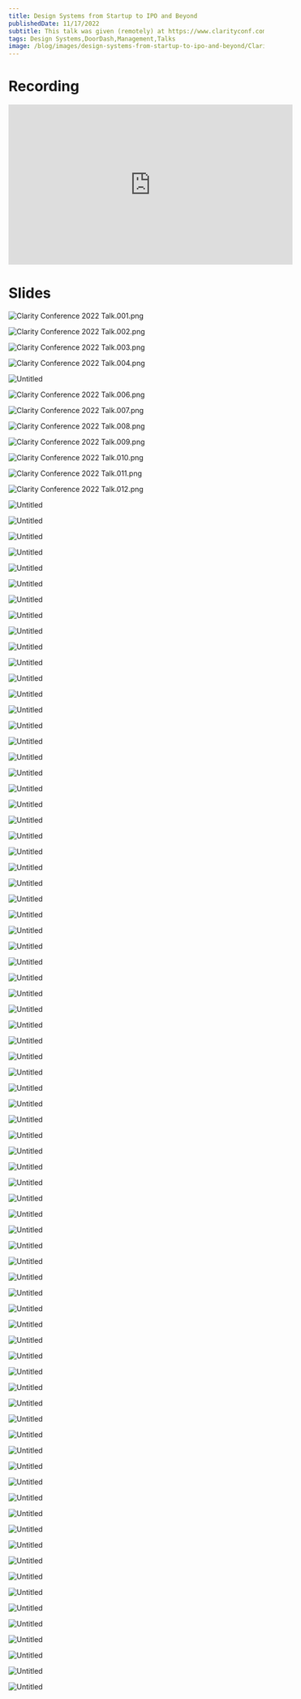 ```yaml
---
title: Design Systems from Startup to IPO and Beyond
publishedDate: 11/17/2022
subtitle: This talk was given (remotely) at https://www.clarityconf.com/session/design-systems-from-startup-to-ipo-and-beyond in New Orleans.
tags: Design Systems,DoorDash,Management,Talks
image: /blog/images/design-systems-from-startup-to-ipo-and-beyond/Clarity_Conference_2022_Talk.001.png
---
```


# Recording

<iframe
  width="560"
  height="315"
  src="https://www.youtube.com/embed/jpcyo9mtwWE?si=YWIVqWo_MjqQwFYX"
  title="YouTube video player"
  frameborder="0"
  allow="accelerometer; autoplay; clipboard-write; encrypted-media; gyroscope; picture-in-picture; web-share"
  allowfullscreen
  className="w-full h-96 mb-8"
></iframe>

# Slides

![Clarity Conference 2022 Talk.001.png](/blog/images/design-systems-from-startup-to-ipo-and-beyond/Clarity_Conference_2022_Talk.001.png)

![Clarity Conference 2022 Talk.002.png](/blog/images/design-systems-from-startup-to-ipo-and-beyond/Clarity_Conference_2022_Talk.002.png)

![Clarity Conference 2022 Talk.003.png](/blog/images/design-systems-from-startup-to-ipo-and-beyond/Clarity_Conference_2022_Talk.003.png)

![Clarity Conference 2022 Talk.004.png](/blog/images/design-systems-from-startup-to-ipo-and-beyond/Clarity_Conference_2022_Talk.004.png)

![Untitled](/blog/images/design-systems-from-startup-to-ipo-and-beyond/Untitled.png)

![Clarity Conference 2022 Talk.006.png](/blog/images/design-systems-from-startup-to-ipo-and-beyond/Clarity_Conference_2022_Talk.006.png)

![Clarity Conference 2022 Talk.007.png](/blog/images/design-systems-from-startup-to-ipo-and-beyond/Clarity_Conference_2022_Talk.007.png)

![Clarity Conference 2022 Talk.008.png](/blog/images/design-systems-from-startup-to-ipo-and-beyond/Clarity_Conference_2022_Talk.008.png)

![Clarity Conference 2022 Talk.009.png](/blog/images/design-systems-from-startup-to-ipo-and-beyond/Clarity_Conference_2022_Talk.009.png)

![Clarity Conference 2022 Talk.010.png](/blog/images/design-systems-from-startup-to-ipo-and-beyond/Clarity_Conference_2022_Talk.010.png)

![Clarity Conference 2022 Talk.011.png](/blog/images/design-systems-from-startup-to-ipo-and-beyond/Clarity_Conference_2022_Talk.011.png)

![Clarity Conference 2022 Talk.012.png](/blog/images/design-systems-from-startup-to-ipo-and-beyond/Clarity_Conference_2022_Talk.012.png)

![Untitled](/blog/images/design-systems-from-startup-to-ipo-and-beyond/Untitled%201.png)

![Untitled](/blog/images/design-systems-from-startup-to-ipo-and-beyond/Untitled%202.png)

![Untitled](/blog/images/design-systems-from-startup-to-ipo-and-beyond/Untitled%203.png)

![Untitled](/blog/images/design-systems-from-startup-to-ipo-and-beyond/Untitled%204.png)

![Untitled](/blog/images/design-systems-from-startup-to-ipo-and-beyond/Untitled%205.png)

![Untitled](/blog/images/design-systems-from-startup-to-ipo-and-beyond/Untitled%206.png)

![Untitled](/blog/images/design-systems-from-startup-to-ipo-and-beyond/Untitled%207.png)

![Untitled](/blog/images/design-systems-from-startup-to-ipo-and-beyond/Untitled%208.png)

![Untitled](/blog/images/design-systems-from-startup-to-ipo-and-beyond/Untitled%209.png)

![Untitled](/blog/images/design-systems-from-startup-to-ipo-and-beyond/Untitled%2010.png)

![Untitled](/blog/images/design-systems-from-startup-to-ipo-and-beyond/Untitled%2011.png)

![Untitled](/blog/images/design-systems-from-startup-to-ipo-and-beyond/Untitled%2012.png)

![Untitled](/blog/images/design-systems-from-startup-to-ipo-and-beyond/Untitled%2013.png)

![Untitled](/blog/images/design-systems-from-startup-to-ipo-and-beyond/Untitled%2014.png)

![Untitled](/blog/images/design-systems-from-startup-to-ipo-and-beyond/Untitled%2015.png)

![Untitled](/blog/images/design-systems-from-startup-to-ipo-and-beyond/Untitled%2016.png)

![Untitled](/blog/images/design-systems-from-startup-to-ipo-and-beyond/Untitled%2017.png)

![Untitled](/blog/images/design-systems-from-startup-to-ipo-and-beyond/Untitled%2018.png)

![Untitled](/blog/images/design-systems-from-startup-to-ipo-and-beyond/Untitled%2019.png)

![Untitled](/blog/images/design-systems-from-startup-to-ipo-and-beyond/Untitled%2020.png)

![Untitled](/blog/images/design-systems-from-startup-to-ipo-and-beyond/Untitled%2021.png)

![Untitled](/blog/images/design-systems-from-startup-to-ipo-and-beyond/Untitled%2022.png)

![Untitled](/blog/images/design-systems-from-startup-to-ipo-and-beyond/Untitled%2023.png)

![Untitled](/blog/images/design-systems-from-startup-to-ipo-and-beyond/Untitled%2024.png)

![Untitled](/blog/images/design-systems-from-startup-to-ipo-and-beyond/Untitled%2025.png)

![Untitled](/blog/images/design-systems-from-startup-to-ipo-and-beyond/Untitled%2026.png)

![Untitled](/blog/images/design-systems-from-startup-to-ipo-and-beyond/Untitled%2027.png)

![Untitled](/blog/images/design-systems-from-startup-to-ipo-and-beyond/Untitled%2028.png)

![Untitled](/blog/images/design-systems-from-startup-to-ipo-and-beyond/Untitled%2029.png)

![Untitled](/blog/images/design-systems-from-startup-to-ipo-and-beyond/Untitled%2030.png)

![Untitled](/blog/images/design-systems-from-startup-to-ipo-and-beyond/Untitled%2031.png)

![Untitled](/blog/images/design-systems-from-startup-to-ipo-and-beyond/Untitled%2032.png)

![Untitled](/blog/images/design-systems-from-startup-to-ipo-and-beyond/Untitled%2033.png)

![Untitled](/blog/images/design-systems-from-startup-to-ipo-and-beyond/Untitled%2034.png)

![Untitled](/blog/images/design-systems-from-startup-to-ipo-and-beyond/Untitled%2035.png)

![Untitled](/blog/images/design-systems-from-startup-to-ipo-and-beyond/Untitled%2036.png)

![Untitled](/blog/images/design-systems-from-startup-to-ipo-and-beyond/Untitled%2037.png)

![Untitled](/blog/images/design-systems-from-startup-to-ipo-and-beyond/Untitled%2038.png)

![Untitled](/blog/images/design-systems-from-startup-to-ipo-and-beyond/Untitled%2039.png)

![Untitled](/blog/images/design-systems-from-startup-to-ipo-and-beyond/Untitled%2040.png)

![Untitled](/blog/images/design-systems-from-startup-to-ipo-and-beyond/Untitled%2041.png)

![Untitled](/blog/images/design-systems-from-startup-to-ipo-and-beyond/Untitled%2042.png)

![Untitled](/blog/images/design-systems-from-startup-to-ipo-and-beyond/Untitled%2043.png)

![Untitled](/blog/images/design-systems-from-startup-to-ipo-and-beyond/Untitled%2044.png)

![Untitled](/blog/images/design-systems-from-startup-to-ipo-and-beyond/Untitled%2045.png)

![Untitled](/blog/images/design-systems-from-startup-to-ipo-and-beyond/Untitled%2046.png)

![Untitled](/blog/images/design-systems-from-startup-to-ipo-and-beyond/Untitled%2047.png)

![Untitled](/blog/images/design-systems-from-startup-to-ipo-and-beyond/Untitled%2048.png)

![Untitled](/blog/images/design-systems-from-startup-to-ipo-and-beyond/Untitled%2049.png)

![Untitled](/blog/images/design-systems-from-startup-to-ipo-and-beyond/Untitled%2050.png)

![Untitled](/blog/images/design-systems-from-startup-to-ipo-and-beyond/Untitled%2051.png)

![Untitled](/blog/images/design-systems-from-startup-to-ipo-and-beyond/Untitled%2052.png)

![Untitled](/blog/images/design-systems-from-startup-to-ipo-and-beyond/Untitled%2053.png)

![Untitled](/blog/images/design-systems-from-startup-to-ipo-and-beyond/Untitled%2054.png)

![Untitled](/blog/images/design-systems-from-startup-to-ipo-and-beyond/Untitled%2055.png)

![Untitled](/blog/images/design-systems-from-startup-to-ipo-and-beyond/Untitled%2056.png)

![Untitled](/blog/images/design-systems-from-startup-to-ipo-and-beyond/Untitled%2057.png)

![Untitled](/blog/images/design-systems-from-startup-to-ipo-and-beyond/Untitled%2058.png)

![Untitled](/blog/images/design-systems-from-startup-to-ipo-and-beyond/Untitled%2059.png)

![Untitled](/blog/images/design-systems-from-startup-to-ipo-and-beyond/Untitled%2060.png)

![Untitled](/blog/images/design-systems-from-startup-to-ipo-and-beyond/Untitled%2061.png)

![Untitled](/blog/images/design-systems-from-startup-to-ipo-and-beyond/Untitled%2062.png)

![Untitled](/blog/images/design-systems-from-startup-to-ipo-and-beyond/Untitled%2063.png)

![Untitled](/blog/images/design-systems-from-startup-to-ipo-and-beyond/Untitled%2064.png)

![Untitled](/blog/images/design-systems-from-startup-to-ipo-and-beyond/Untitled%2065.png)

![Untitled](/blog/images/design-systems-from-startup-to-ipo-and-beyond/Untitled%2066.png)

![Untitled](/blog/images/design-systems-from-startup-to-ipo-and-beyond/Untitled%2067.png)

![Untitled](/blog/images/design-systems-from-startup-to-ipo-and-beyond/Untitled%2068.png)

![Untitled](/blog/images/design-systems-from-startup-to-ipo-and-beyond/Untitled%2069.png)

![Untitled](/blog/images/design-systems-from-startup-to-ipo-and-beyond/Untitled%2070.png)

![Untitled](/blog/images/design-systems-from-startup-to-ipo-and-beyond/Untitled%2071.png)

![Untitled](/blog/images/design-systems-from-startup-to-ipo-and-beyond/Untitled%2072.png)

![Untitled](/blog/images/design-systems-from-startup-to-ipo-and-beyond/Untitled%2073.png)

![Untitled](/blog/images/design-systems-from-startup-to-ipo-and-beyond/Untitled%2074.png)

![Untitled](/blog/images/design-systems-from-startup-to-ipo-and-beyond/Untitled%2075.png)

![Untitled](/blog/images/design-systems-from-startup-to-ipo-and-beyond/Untitled%2076.png)
